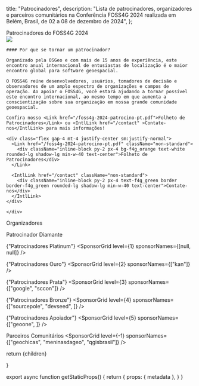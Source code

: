 
  title: "Patrocinadores",
  description: "Lista de patrocinadores, organizadores e parceiros comunitários na Conferência FOSS4G 2024 realizada em Belém, Brasil, de 02 a 08 de dezembro de 2024",
};


<Heading bubble color="orange">
  Patrocinadores do FOSS4G 2024
</Heading>

<div className="grid space-y-4 mt-4">
  <div className="grid md:grid-cols-2 gap-4">  
    <div>
      <Image placeholder="blur" src={Foss4g2022OpeningSession} className="rounded-lg" />
    </div>
    <div className="">

    #### Por que se tornar um patrocinador?

    Organizado pela OSGeo e com mais de 15 anos de experiência, este encontro anual internacional de entusiastas de localização é o maior encontro global para software geoespacial.

    O FOSS4G reúne desenvolvedores, usuários, tomadores de decisão e observadores de um amplo espectro de organizações e campos de operação. Ao apoiar o FOSS4G, você estará ajudando a tornar possível este encontro internacional, ao mesmo tempo em que aumenta a conscientização sobre sua organização em nossa grande comunidade geoespacial.

    Confira nosso <Link href="/foss4g-2024-patrocino-pt.pdf">Folheto de Patrocinadores</Link> ou <IntlLink href="/contact" >Contate-nos</IntlLink> para mais informações!

    <div class="flex gap-4 mt-4 justify-center sm:justify-normal">
      <Link href="/foss4g-2024-patrocino-pt.pdf" className="non-standard">
        <div className="inline-block py-2 px-4 bg-f4g_orange text-white rounded-lg shadow-lg min-w-40 text-center">Folheto de Patrocinadores</div>
      </Link>

      <IntlLink href="/contact" className="non-standard">
        <div className="inline-block py-2 px-4 text-f4g_green border border-f4g_green rounded-lg shadow-lg min-w-40 text-center">Contate-nos</div>
      </IntlLink>
    </div>

    </div>

  </div>
</div>


<div className="border border-f4g_orange max-w-[800px] mx-auto my-8">
  <div className="bg-f4g_orange font-ubuntu text-white text-xl text-center py-1">
    Organizadores
  </div>
  
  <div className="my-4">
    <SponsorGrid level={-1} sponsorNames={["osgeo", "osgeobrasil", "geolibres"]} />
  </div>
</div>


<ArrowHeading size={0}>Patrocinador Diamante</ArrowHeading>
<SponsorGrid level={0} sponsorNames={[null]} />

<ArrowHeading size={1}>{"Patrocinadores Platinum"}</ArrowHeading>
<SponsorGrid level={1} sponsorNames={[null, null]} />

<ArrowHeading size={2}>{"Patrocinadores Ouro"}</ArrowHeading>
<SponsorGrid level={2} sponsorNames={["kan"]} />

<ArrowHeading size={2}>{"Patrocinadores Prata"}</ArrowHeading>
<SponsorGrid level={3} sponsorNames={["google", "sccon"]} />

<ArrowHeading size={2}>{"Patrocinadores Bronze"}</ArrowHeading>
<SponsorGrid level={4} sponsorNames={["sourcepole", "devseed", ]} />

<ArrowHeading size={2}>{"Patrocinadores Apoiador"}</ArrowHeading>
<SponsorGrid level={5} sponsorNames={["geoone", ]} />

<ArrowHeading size={2} color="orange">Parceiros Comunitários</ArrowHeading>
<SponsorGrid level={-1} sponsorNames={["geochicas", "meninasdageo", "qgisbrasil"]} />


  return <MdxLayout metadata={metadata}>{children}</MdxLayout>

}

export async function getStaticProps() {
  return {
    props: {
      metadata
    },
  }
}
